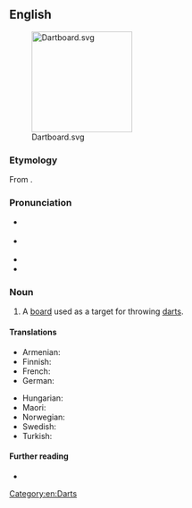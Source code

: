 ==English==
[[File:Dartboard.svg|right|180px]]

===Etymology===
From {{compound|en|dart|board}}.

===Pronunciation===
* {{a|RP}} {{IPA|en|/ˈdɑːtbɔːd/}}
* {{a|GA}} {{IPA|en|/ˈdɑɹtbɔːɹd/}}
* {{audio|en|en-us-dartboard.ogg|Audio (US)}}
* {{rhymes|en|ɑː(ɹ)tbɔː(ɹ)d|s=2}}

===Noun===
{{en-noun}}

# A [[board]] used as a target for throwing [[darts]].

====Translations====
{{trans-top|target for darts}}
* Armenian: {{t|hy|[[դարթսի տախտակ]]|sc=Armn}}
* Finnish: {{t+|fi|tikkataulu}}
* French: {{t+|fr|cible|f}}
* German: {{t+|de|Dartscheibe|f}}
{{trans-mid}}
* Hungarian: {{t|hu|dartstábla}}
* Maori: {{t|mi|papa kōpere}}
* Norwegian: {{t|no|dartskive}}
* Swedish: {{t+|sv|piltavla|c}}
* Turkish: {{t|tr|hedef tahtası}}
{{trans-bottom}}

====Further reading====
* {{pedia|Darts}}

[[Category:en:Darts]]